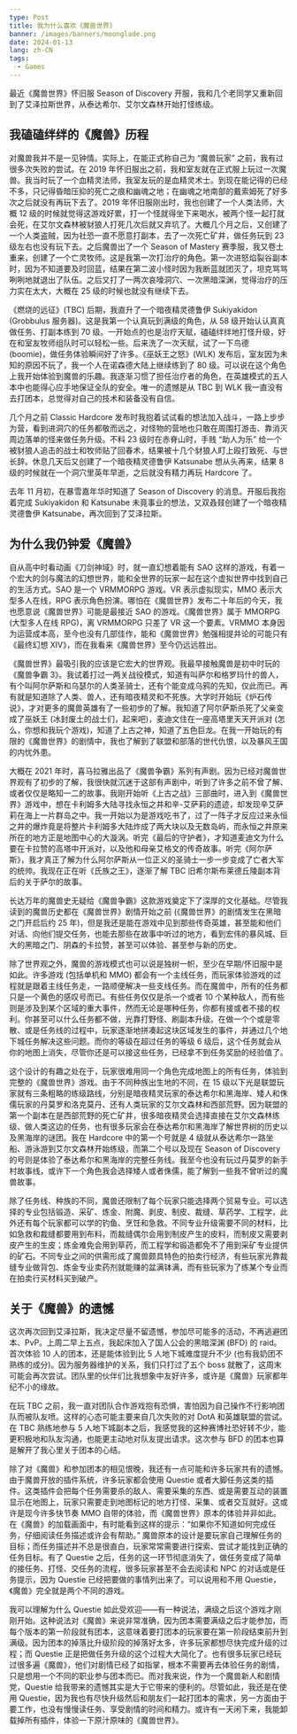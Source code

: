 ```yaml
---
type: Post
title: 我为什么喜欢《魔兽世界》
banner: /images/banners/moonglade.png
date: 2024-01-13
lang: zh-CN
tags:
  - Games
---
```


最近《魔兽世界》怀旧服 Season of Discovery 开服，我和几个老同学又重新回到了艾泽拉斯世界，从泰达希尔、艾尔文森林开始打怪练级。

<NeoDb url="https://neodb.social/game/3Jc3QuMc5G0cLeQpzKfibA" />

## 我磕磕绊绊的《魔兽》历程

对魔兽我并不是一见钟情。实际上，在能正式称自己为 “魔兽玩家” 之前，我有过很多次失败的尝试。在 2019 年怀旧服出之前，我和室友就在正式服上玩过一次魔兽。我当时玩了一个血精灵法师，我室友玩的是血精灵术士。到现在能记得的已经不多，只记得昏暗压抑的死亡之痕和幽魂之地；在幽魂之地南部的戴索姆死了好多次之后就没有再玩下去了。2019 年怀旧服刚出时，我也创建了一个人类法师，大概 12 级的时候就觉得这游戏好累，打一个怪就得坐下来喝水，被两个怪一起打就会死，在艾尔文森林被豺狼人打死几次后就又弃坑了。大概几个月之后，又创建了一个人类盗贼，因为社恐一直不愿意打副本，去了一次死亡矿井，做任务玩到 23 级左右也没有玩下去。之后魔兽出了一个 Season of Mastery 赛季服，我又卷土重来，创建了一个亡灵牧师。这是我第一次打治疗的角色。第一次进怒焰裂谷副本时，因为不知道要及时回蓝，结果在第二波小怪时因为我断蓝就团灭了，坦克骂骂咧咧地就退出了队伍。之后又打了一两次哀嚎洞穴、一次黑暗深渊，觉得治疗的压力实在太大，大概在 25 级的时候也就没有继续下去。

《燃烧的远征》(TBC) 后期，我直升了一个暗夜精灵德鲁伊 Sukiyakidon (Grobbulus 服务器)。这是我第一个认真玩到满级的角色，从 58 级开始认认真真做任务、打副本练到 70 级。一开始点的也是治疗天赋，磕磕绊绊地打怪升级，好在和室友牧师组队时可以轻松一些。后来洗了一次天赋，试了一下鸟德 (boomie)，做任务体验瞬间好了许多。《巫妖王之怒》(WLK) 发布后，室友因为未知的原因不玩了，我一个人在诺森德大陆上继续练到了 80 级。可以说在这个角色上我开始体验到魔兽的乐趣。我逐渐习惯了担任治疗者的角色，在英雄模式的五人本中也能得心应手地保证全队的安全。唯一的遗憾是从 TBC 到 WLK 我一直没有去打团本，总觉得对自己的技术和装备没有自信。

几个月之前 Classic Hardcore 发布时我抱着试试看的想法加入战斗，一路上步步为营，看到进洞穴的任务都敬而远之，对怪物的营地也只敢在周围打游击、靠消灭周边落单的怪来做任务升级。不料 23 级时在赤脊山时，手贱 “助人为乐” 给一个被豺狼人追击的战士和牧师贴了回春术，结果被十几个豺狼人盯上殴打致死、与世长辞。休息几天后又创建了一个暗夜精灵德鲁伊 Katsunabe 想从头再来，结果 8 级的时候就在一个洞穴里英年早逝，之后就没有精力再玩 Hardcore 了。

去年 11 月初，在暴雪嘉年华时知道了 Season of Discovery 的消息。开服后我抱着完成 Sukiyakidon 和 Katsunabe 未竟事业的想法，又双叒叕创建了一个暗夜精灵德鲁伊 Katsunabe，再次回到了艾泽拉斯。

## 为什么我仍钟爱《魔兽》

自从高中时看动画《刀剑神域》时，就一直幻想着能有 SAO 这样的游戏，有着一个宏大的剑与魔法的幻想世界，能和全世界的玩家一起在这个虚拟世界中找到自己的生活方式。SAO 是一个 VRMMORPG 游戏。VR 表示虚拟现实，MMO 表示大型多人在线，RPG 表示角色扮演。哪怕在《魔兽世界》发布二十年后的今天，我也愿意说《魔兽世界》可能是最接近 SAO 的游戏。《魔兽世界》属于 MMORPG (大型多人在线 RPG)，离 VRMMORPG 只差了 VR 这一个要素。VRMMO 本身因为运营成本高，至今也没有几部佳作，能和《魔兽世界》勉强相提并论的可能只有《最终幻想 XIV》，而在我看来《魔兽世界》至今仍远远胜出。

《魔兽世界》最吸引我的应该是它宏大的世界观。我最早接触魔兽是初中时玩的《魔兽争霸 3》。我试着打过一两关战役模式，知道有叫萨尔和格罗玛什的兽人，有个叫阿尔萨斯和乌瑟尔的人类圣骑士，还有个能变成乌鸦的先知，仅此而已。再有就是知道除了人类、兽人，还有暗夜精灵和不死族。大学时开始玩《炉石传说》，才对更多的魔兽英雄有了一些初步的了解。我知道了阿尔萨斯杀死了父亲变成了巫妖王 (冰封废土的战士们，起来吧)，麦迪文住在一座高塔里天天开派对 (怎么，你想和我玩个游戏)，知道了上古之神，知道了五色巨龙。在我一开始玩的有限的《魔兽世界》的剧情中，我也了解到了联盟和部落的世代仇恨，以及暴风王国的内忧外患。

大概在 2021 年时，喜马拉雅出品了《魔兽争霸》系列有声剧。因为已经对魔兽世界观有了初步的了解，我很快就沉迷于这部有声剧中，听到了许多之前不曾了解、或者仅仅是略知一二的故事。我刚开始听《上古之战》三部曲时，进入到《魔兽世界》游戏中，想在卡利姆多大陆寻找永恒之井和辛-艾萨莉的遗迹，却发现辛艾萨莉在海上一片群岛之中。我一开始以为是游戏吃书了，过了一阵子才反应过来永恒之井的爆炸竟是将整片卡利姆多大陆炸成了两大块以及无数岛屿，而永恒之井原来所在的地方正是地图中心的大漩涡。听完《最后的守护者》，才知道麦迪文为什么要在卡拉赞的高塔中开派对，以及他和母亲艾格文的传奇故事。听完《阿尔萨斯》，我才真正了解为什么阿尔萨斯从一位正义的圣骑士一步一步变成了亡者大军的统帅。我现在正在听《氏族之王》，逐渐了解 TBC 旧希尔斯布莱德丘陵副本背后的关于萨尔的故事。

长达万年的魔兽史无疑给《魔兽争霸》这款游戏奠定下了深厚的文化基础。尽管我读到的魔兽历史都在《魔兽世界》剧情开始之前 (《魔兽世界》的剧情发生在黑暗之门开启后约 25 年)，但是我还是能在游戏中见到那些传奇英雄，甚至能和他们对话、向他们提交任务，也能去那些在故事中听过的地方，看到宏伟的暴风城、巨大的黑暗之门、阴森的卡拉赞，甚至可以体验、甚至参与新的历史。

除了世界观之外，魔兽的游戏模式也可以说是独树一帜，至少在早期/怀旧服中是如此。许多游戏 (包括单机和 MMO) 都会有一个主线任务，而玩家体验游戏的过程就是跟着主线任务走，一路顺便解决一些支线任务。而在魔兽中，所有的任务都只是一个黄色的感叹号而已。有些任务仅仅是杀一个或者 10 个某种敌人，而有些则是涉及到某个区域的重大事件，然而无论是哪种任务，你都有接或者不接的权利。你甚至可以什么任务都不做，光靠打野怪、刷副本升级。在做一个个或是零散、或是任务线的过程中，玩家逐渐地拼凑起这块区域发生的事件，并通过几个地下城任务解决这些问题。而你的等级在超过任务的等级 6 级后，这个任务就会从你的地图上消失，尽管你还是可以接这些任务，已经拿不到任务奖励的经验值了。

这个设计的有趣之处在于，玩家很难用同一个角色完成地图上的所有任务，体验到完整的《魔兽世界》游戏。由于不同种族出生地的不同，在 15 级以下光是联盟玩家就有三条粗略的练级路线，分别是暗夜精灵玩家的泰达希尔和黑海岸、矮人和侏儒玩家的丹莫罗和洛克莫丹、还有人类玩家的艾尔文森林和西部荒野。因为联盟的第一个副本在是西部荒野的死亡矿井，很多暗夜精灵会选择直接在艾尔文森林练级、做人类这边的任务，也有很多玩家会在泰达希尔和黑海岸了解世界树的历史以及黑海岸的谜团。我在 Hardcore 中的第一个号就是 4 级就从泰达希尔一路坐船、游泳游到艾尔文森林开始练级，而第二个号以及现在 Season of Discovery 的号则是体验了泰达希尔和黑海岸的完整任务线。我至今也没有玩过丹莫罗的新手村故事线，或许下一个角色我会选择矮人或者侏儒，能了解到一些我不曾听过的魔兽故事。

除了任务线、种族的不同，魔兽还限制了每个玩家只能选择两个贸易专业。可以选择的专业包括锻造、采矿、炼金、附魔、剥皮、制皮、裁缝、草药学、工程学，此外还有每个玩家都可以学的钓鱼、烹饪和急救。不同专业升级需要不同的材料，比如急救和裁缝都要用到布料，而裁缝偶尔会用到制皮产生的皮料，而制皮又需要剥皮产生的生皮；炼金难免会用到草药，而工程学和锻造都免不了用到采矿专业提供的矿石。不同专业之间的供需形成了魔兽颇具特色的拍卖行经济，有些玩家光靠裁缝专业做背包、炼金专业卖药剂就能赚的盆满钵满，而有些玩家为了练某个专业而在拍卖行买材料买到破产。

## 关于《魔兽》的遗憾

这次再次回到艾泽拉斯，我决定尽量不留遗憾，参加尽可能多的活动，不再逃避团本、PvP。上周二早上五点，我起床加入了国人公会的黑暗深渊 (BFD) 的 raid。首次体验 10 人的团本，还是能体验到比 5 人地下城难度提升不少 (也有我奶团不熟练的成分)。因为服务器维护的关系，我们只打过了五个 boss 就散了，这周末可能会再次尝试。团队里的伙伴们比我想象中友好许多，或许是《魔兽》玩家都年纪不小的缘故。

在玩 TBC 之前，我一直对团队合作游戏抱有恐惧，害怕因为自己操作不行影响团队而被队友喷。这样的心态可能主要来自几次失败的对 DotA 和英雄联盟的尝试。在 TBC 熟练地参与 5 人地下城副本之后，我感觉我的这种赛博社恐好转不少，能更积极地和队友沟通，也能更主动地对队友提出请求。这次参与 BFD 的团本也算是解开了我心里关于团本的心结。

除了对《魔兽》和参加团本的相见恨晚，我还有一点可能和许多玩家共有的遗憾。由于魔兽开放的插件系统，许多玩家都会使用 Questie 或者大脚任务这类的插件。这类插件会把每个任务需要杀的敌人、需要采集的东西、或是需要互动的装置显示在地图上，玩家只需要走到地图标记的地方打怪、采集、或者交互就好。这或许是现今许多快节奏 MMO 自带的体验，而《魔兽世界》原本的体验并非如此。在《魔兽》的加载画面中，有时能看到这样的提示：“如果你不知道如何完成任务，仔细阅读任务描述或许会有帮助。” 魔兽原本的设计是要玩家自己理解任务的目标；而任务描述并不总是很直白，玩家常常需要进行探索、尝试才能找到正确的任务目标。有了 Questie 之后，任务的这一环节彻底消失了，做任务变成了简单的接任务、打怪、交任务的流程，很多玩家甚至不会去阅读和 NPC 的对话或是任务提示，因为 Questie 已经把要做的事情列出来了。可以说用和不用 Questie，《魔兽》完全就是两个不同的游戏。

我可以理解为什么 Questie 如此受欢迎——有一种说法，满级之后这个游戏才刚刚开始。这种说法对《魔兽》来说非常准确，因为团本需要满级之后才能参加，而每个版本的第一阶段就有团本，这意味着要打团本的玩家要在第一阶段结束前升到满级。因为团本的掉落比升级阶段的掉落好太多，许多玩家都想尽快完成升级的过程；而 Questie 正是把做任务升级的这个过程大大简化了。也有很多玩家已经玩过很多遍《魔兽》，他们对剧情已经了如指掌，根本不需要再去体验任务的剧情，只是想用一个不同的职业参与团本而已。而对我来说，作为一个魔兽新人和剧情党，Questie 给我带来的遗憾其实是大于它带来的便利的。尽管如此，我还是在使用 Questie，因为我也有尽快升级然后和朋友们一起打团本的需求，另一方面由于要工作，也没有慢慢读任务、享受剧情的时间和精力。或许有一天闲下来，我能卸载掉所有插件，体验一下原汁原味的《魔兽世界》。
